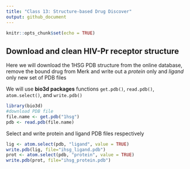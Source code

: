 ```yaml
---
title: "Class 13: Structure-based Drug Discover"
output: github_document
---
```


```r
knitr::opts_chunk$set(echo = TRUE)
```

## Download and clean HIV-Pr receptor structure 

Here we will download the 1HSG PDB structure from the online database, remove the bound drug from Merk and write 
out a *protein* only and *ligand* only new set of PDB files

We will use **bio3d packages** functions `get.pdb()`, `read.pdb()`, `atom.select()`, and `write.pdb()`
```r
library(bio3d)
#download PDB file
file.name <- get.pdb("1hsg")
pdb <- read.pdb(file.name)
```

Select and write protein and ligand PDB files respectively
```r
lig <- atom.select(pdb, "ligand", value = TRUE)
write.pdb(lig, file="ihsg_ligand.pdb")
prot <- atom.select(pdb, "protein", value = TRUE)
write.pdb(prot, file="ihsg_protein.pdb")
```



